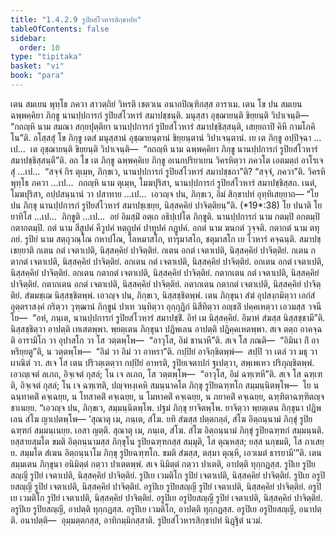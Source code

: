 ```yaml
---
title: "1.4.2.9 รูปิยสํโวหารสิกฺขาปท"
tableOfContents: false
sidebar:
  order: 10
type: "tipitaka"
basket: "vi"
book: "para"
---
```



<DynamicBreadcrumb />

<Division number="587" book="para">

<Paragraph number="2222" book="para">
เตน สมเยน พุทฺโธ ภควา สาวตฺถิยํ วิหรติ เชตวเน อนาถปิณฺฑิกสฺส อาราเม. เตน โข ปน สมเยน ฉพฺพคฺคิยา ภิกฺขู นานปฺปการกํ รูปิยสํโวหารํ สมาปชฺชนฺติ. มนุสฺสา อุชฺฌายนฺติ ขิยฺยนฺติ วิปาเจนฺติ—  “กถญฺหิ นาม สมณา สกฺยปุตฺติยา นานปฺปการกํ รูปิยสํโวหารํ สมาปชฺชิสฺสนฺติ, เสยฺยถาปิ คิหี กามโภคิโน”ติ.
</Paragraph>

<Paragraph number="2223" book="para">
อโสฺสสุํ โข ภิกฺขู เตสํ มนุสฺสานํ อุชฺฌายนฺตานํ ขิยฺยนฺตานํ วิปาเจนฺตานํ. เย เต ภิกฺขู อปฺปิจฺฉา …เป…  เต อุชฺฌายนฺติ ขิยฺยนฺติ วิปาเจนฺติ—  “กถญฺหิ นาม ฉพฺพคฺคิยา ภิกฺขู นานปฺปการกํ รูปิยสํโวหารํ สมาปชฺชิสฺสนฺตี”ติ.
</Paragraph>

<Paragraph number="2224" book="para">
อถ โข เต ภิกฺขู ฉพฺพคฺคิเย ภิกฺขู อเนกปริยาเยน วิครหิตฺวา ภควโต เอตมตฺถํ อาโรเจสุํ …เป…  “สจฺจํ กิร ตุเมฺห, ภิกฺขเว, นานปฺปการกํ รูปิยสํโวหารํ สมาปชฺชถา”ติ? “สจฺจํ, ภควา”ติ. วิครหิ พุทฺโธ ภควา …เป…  กถญฺหิ นาม ตุเมฺห, โมฆปุริสา, นานปฺปการกํ รูปิยสํโวหารํ สมาปชฺชิสฺสถ. เนตํ, โมฆปุริสา, อปฺปสนฺนานํ วา ปสาทาย …เป…  เอวญฺจ ปน, ภิกฺขเว, อิมํ สิกฺขาปทํ อุทฺทิเสยฺยาถ—
</Paragraph>

</Division>
<Division number="588" book="para">

<Paragraph number="2225" book="para">
<Emphasis>“โย ปน ภิกฺขุ นานปฺปการกํ รูปิยสํโวหารํ สมาปชฺเชยฺย, นิสฺสคฺคิยํ ปาจิตฺติยนฺ”</Emphasis>ติ. (*19*:<Emphasis>38</Emphasis>)
</Paragraph>

</Division>
<Division number="589" book="para">

<Paragraph number="2226" book="para">
<Emphasis>โย ปนา</Emphasis>ติ โย ยาทิโส …เป…  <Emphasis>ภิกฺขู</Emphasis>ติ …เป…  อยํ อิมสฺมิํ อตฺเถ อธิปฺเปโต ภิกฺขูติ.
</Paragraph>

<Paragraph number="2227" book="para">
<Emphasis>นานปฺปการกํ</Emphasis> นาม กตมฺปิ อกตมฺปิ กตากตมฺปิ. <Emphasis>กตํ</Emphasis> นาม สีสูปคํ คีวูปคํ หตฺถูปคํ ปาทูปคํ กฏูปคํ. <Emphasis>อกตํ</Emphasis> นาม ฆนกตํ วุจฺจติ. <Emphasis>กตากตํ</Emphasis> นาม ตทุภยํ.
</Paragraph>

<Paragraph number="2228" book="para">
<Emphasis>รูปิยํ</Emphasis> นาม สตฺถุวณฺโณ กหาปโณ, โลหมาสโก, ทารุมาสโก, ชตุมาสโก เย โวหารํ คจฺฉนฺติ.
</Paragraph>

<Paragraph number="2229" book="para">
<Emphasis>สมาปชฺเชยฺยา</Emphasis>ติ กเตน กตํ เจตาเปติ, นิสฺสคฺคิยํ ปาจิตฺติยํ. กเตน อกตํ เจตาเปติ, นิสฺสคฺคิยํ ปาจิตฺติยํ. กเตน กตากตํ เจตาเปติ, นิสฺสคฺคิยํ ปาจิตฺติยํ. อกเตน กตํ เจตาเปติ, นิสฺสคฺคิยํ ปาจิตฺติยํ. อกเตน อกตํ เจตาเปติ, นิสฺสคฺคิยํ ปาจิตฺติยํ. อกเตน กตากตํ เจตาเปติ, นิสฺสคฺคิยํ ปาจิตฺติยํ. กตากเตน กตํ เจตาเปติ, นิสฺสคฺคิยํ ปาจิตฺติยํ. กตากเตน อกตํ เจตาเปติ, นิสฺสคฺคิยํ ปาจิตฺติยํ. กตากเตน กตากตํ เจตาเปติ, นิสฺสคฺคิยํ ปาจิตฺติยํ. สํฆมชฺเฌ นิสฺสชฺชิตพฺพํ. เอวญฺจ ปน, ภิกฺขเว, นิสฺสชฺชิตพฺพํ. เตน ภิกฺขุนา สํฆํ อุปสงฺกมิตฺวา เอกํสํ อุตฺตราสงฺคํ กริตฺวา วุฑฺฒานํ ภิกฺขูนํ ปาเท วนฺทิตฺวา อุกฺกุฏิกํ นิสีทิตฺวา อญฺชลิํ ปคฺคเหตฺวา เอวมสฺส วจนีโย—  “อหํ, ภนฺเต, นานปฺปการกํ รูปิยสํโวหารํ สมาปชฺชิํ. อิทํ เม นิสฺสคฺคิยํ. อิมาหํ สํฆสฺส นิสฺสชฺชามี”ติ. นิสฺสชฺชิตฺวา อาปตฺติ เทเสตพฺพา. พฺยตฺเตน ภิกฺขุนา ปฏิพเลน อาปตฺติ ปฏิคฺคเหตพฺพา. สเจ ตตฺถ อาคจฺฉติ อารามิโก วา อุปาสโก วา โส วตฺตพฺโพ—  “อาวุโส, อิมํ ชานาหี”ติ. สเจ โส ภณติ—  “อิมินา กิํ อาหริยฺยตู”ติ, น วตฺตพฺโพ—  “อิมํ วา อิมํ วา อาหรา”ติ. กปฺปิยํ อาจิกฺขิตพฺพํ—  สปฺปิ วา เตลํ วา มธุ วา ผาณิตํ วา. สเจ โส เตน ปริวตฺเตตฺวา กปฺปิยํ อาหรติ, รูปิยเจตาปกํ ฐเปตฺวา, สพฺเพเหว ปริภุญฺชิตพฺพํ. เอวญฺเจตํ ลเภถ, อิจฺเจตํ กุสลํ; โน เจ ลเภถ, โส วตฺตพฺโพ—  “อาวุโส, อิมํ ฉฑฺเฑหี”ติ. สเจ โส ฉฑฺเฑติ, อิจฺเจตํ กุสลํ; โน เจ ฉฑฺเฑติ, ปญฺจหงฺเคหิ สมนฺนาคโต ภิกฺขุ รูปิยฉฑฺฑโก สมฺมนฺนิตพฺโพ—  โย น ฉนฺทาคติํ คจฺเฉยฺย, น โทสาคติํ คจฺเฉยฺย, น โมหาคติํ คจฺเฉยฺย, น ภยาคติํ คจฺเฉยฺย, ฉฑฺฑิตาฉฑฺฑิตญฺจ ชาเนยฺย. “เอวญฺจ ปน, ภิกฺขเว, สมฺมนฺนิตพฺโพ. ปฐมํ ภิกฺขุ ยาจิตพฺโพ. ยาจิตฺวา พฺยตฺเตน ภิกฺขุนา ปฏิพเลน สํโฆ ญาเปตพฺโพ—
</Paragraph>

</Division>
<Division number="590" book="para">

<Paragraph number="2230" book="para">
‘สุณาตุ เม, ภนฺเต, สํโฆ. ยทิ สํฆสฺส ปตฺตกลฺลํ, สํโฆ อิตฺถนฺนามํ ภิกฺขุํ รูปิยฉฑฺฑกํ สมฺมนฺเนยฺย. เอสา ญตฺติ.
</Paragraph>

<Paragraph number="2231" book="para">
สุณาตุ เม, ภนฺเต, สํโฆ. สํโฆ อิตฺถนฺนามํ ภิกฺขุํ รูปิยฉฑฺฑกํ สมฺมนฺนติ. ยสฺสายสฺมโต ขมติ อิตฺถนฺนามสฺส ภิกฺขุโน รูปิยฉฑฺฑกสฺส สมฺมุติ, โส ตุณฺหสฺส; ยสฺส นกฺขมติ, โส ภาเสยฺย.
</Paragraph>

<Paragraph number="2232" book="para">
สมฺมโต สํเฆน อิตฺถนฺนาโม ภิกฺขุ รูปิยฉฑฺฑโก. ขมติ สํฆสฺส, ตสฺมา ตุณฺหี, เอวเมตํ ธารยามี’”ติ.
</Paragraph>

<Paragraph number="2233" book="para">
เตน สมฺมเตน ภิกฺขุนา อนิมิตฺตํ กตฺวา ปาเตตพฺพํ. สเจ นิมิตฺตํ กตฺวา ปาเตติ, อาปตฺติ ทุกฺกฏสฺส.
</Paragraph>

</Division>
<Division number="591" book="para">

<Paragraph number="2234" book="para">
รูปิเย รูปิยสญฺญี รูปิยํ เจตาเปติ, นิสฺสคฺคิยํ ปาจิตฺติยํ. รูปิเย เวมติโก รูปิยํ เจตาเปติ, นิสฺสคฺคิยํ ปาจิตฺติยํ. รูปิเย อรูปิยสญฺญี รูปิยํ เจตาเปติ, นิสฺสคฺคิยํ ปาจิตฺติยํ. อรูปิเย รูปิยสญฺญี รูปิยํ เจตาเปติ, นิสฺสคฺคิยํ ปาจิตฺติยํ. อรูปิเย เวมติโก รูปิยํ เจตาเปติ, นิสฺสคฺคิยํ ปาจิตฺติยํ. อรูปิเย อรูปิยสญฺญี รูปิยํ เจตาเปติ, นิสฺสคฺคิยํ ปาจิตฺติยํ.
</Paragraph>

<Paragraph number="2235" book="para">
อรูปิเย รูปิยสญฺญี, อาปตฺติ ทุกฺกฏสฺส. อรูปิเย เวมติโก, อาปตฺติ ทุกฺกฏสฺส. อรูปิเย อรูปิยสญฺญี, อนาปตฺติ.
</Paragraph>

</Division>
<Division number="592" book="para">

<Paragraph number="2236" book="para">
อนาปตฺติ—  อุมฺมตฺตกสฺส, อาทิกมฺมิกสฺสาติ.

</Paragraph>
</Division>

<Paragraph number="2237" type="center" book="para">
รูปิยสํโวหารสิกฺขาปทํ นิฏฺฐิตํ นวมํ.
</Paragraph>